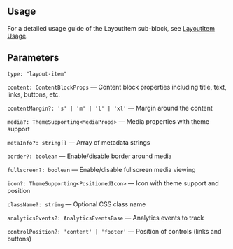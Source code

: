 

<Meta of={LayoutItemStories} />
<StoryTemplate>

## Usage

For a detailed usage guide of the LayoutItem sub-block, see [LayoutItem Usage](https://github.com/gravity-ui/page-constructor/blob/main/memory-bank/usage/layoutItem.md).

## Parameters

`type: "layout-item"`

`content: ContentBlockProps` — Content block properties including title, text, links, buttons, etc.

`contentMargin?: 's' | 'm' | 'l' | 'xl'` — Margin around the content

`media?: ThemeSupporting<MediaProps>` — Media properties with theme support

`metaInfo?: string[]` — Array of metadata strings

`border?: boolean` — Enable/disable border around media

`fullscreen?: boolean` — Enable/disable fullscreen media viewing

`icon?: ThemeSupporting<PositionedIcon>` — Icon with theme support and position

`className?: string` — Optional CSS class name

`analyticsEvents?: AnalyticsEventsBase` — Analytics events to track

`controlPosition?: 'content' | 'footer'` — Position of controls (links and buttons)

</StoryTemplate>
